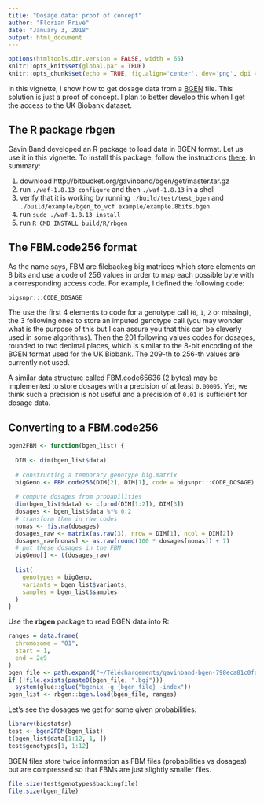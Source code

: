 ```yaml
---
title: "Dosage data: proof of concept"
author: "Florian Privé"
date: "January 3, 2018"
output: html_document
---
```


```r
options(htmltools.dir.version = FALSE, width = 65)
knitr::opts_knit$set(global.par = TRUE)
knitr::opts_chunk$set(echo = TRUE, fig.align='center', dev='png', dpi = 95)
```

In this vignette, I show how to get dosage data from a [BGEN](http://www.well.ox.ac.uk/~gav/bgen_format/bgen_format_v1.2.html) file.
This solution is just a proof of concept. I plan to better develop this when I get the access to the UK Biobank dataset.

## The R package rbgen

Gavin Band developed an R package to load data in BGEN format. Let us use it in this vignette. To install this package, follow the instructions [there](https://bitbucket.org/gavinband/bgen/wiki/rbgen). In summary:

1. download http://bitbucket.org/gavinband/bgen/get/master.tar.gz
2. run `./waf-1.8.13 configure` and then `./waf-1.8.13` in a shell
3. verify that it is working by running `./build/test/test_bgen` and `./build/example/bgen_to_vcf example/example.8bits.bgen`
4. run `sudo ./waf-1.8.13 install`
5. run `R CMD INSTALL build/R/rbgen`

## The FBM.code256 format

As the name says, FBM are filebackeg big matrices which store elements on 8 bits and use a code of 256 values in order to map each possible byte with a corresponding access code. For example, I defined the following code:

```r
bigsnpr:::CODE_DOSAGE
```

The use the first 4 elements to code for a genotype call (`0`, `1`, `2` or missing), the 3 following ones to store an imputed genotype call (you may wonder what is the purpose of this but I can assure you that this can be cleverly used in some algorithms). 
Then the 201 following values codes for dosages, rounded to two decimal places, which is similar to the 8-bit encoding of the BGEN format used for the UK Biobank.
The 209-th to 256-th values are currently not used.

A similar data structure called FBM.code65636 (2 bytes) may be implemented to store dosages with a precision of at least `0.00005`. Yet, we think such a precision is not useful and a precision of `0.01` is sufficient for dosage data.

## Converting to a FBM.code256

```r
bgen2FBM <- function(bgen_list) {
  
  DIM <- dim(bgen_list$data)
  
  # constructing a temporary genotype big.matrix
  bigGeno <- FBM.code256(DIM[2], DIM[1], code = bigsnpr:::CODE_DOSAGE)
  
  # compute dosages from probabilities
  dim(bgen_list$data) <- c(prod(DIM[1:2]), DIM[3])
  dosages <- bgen_list$data %*% 0:2
  # transform them in raw codes
  nonas <- !is.na(dosages)
  dosages_raw <- matrix(as.raw(3), nrow = DIM[1], ncol = DIM[2])
  dosages_raw[nonas] <- as.raw(round(100 * dosages[nonas]) + 7)
  # put these dosages in the FBM
  bigGeno[] <- t(dosages_raw)
  
  list(
    genotypes = bigGeno,
    variants = bgen_list$variants,
    samples = bgen_list$samples
  )
}
```

Use the **rbgen** package to read BGEN data into R:

```r
ranges = data.frame(
  chromosome = "01",
  start = 1,
  end = 2e9
)
bgen_file <- path.expand("~/Téléchargements/gavinband-bgen-798eca81c0fa/example/example.8bits.bgen")
if (!file.exists(paste0(bgen_file, ".bgi")))
  system(glue::glue("bgenix -g {bgen_file} -index"))
bgen_list <- rbgen::bgen.load(bgen_file, ranges)
```

Let's see the dosages we get for some given probabilities:

```r
library(bigstatsr)
test <- bgen2FBM(bgen_list)
t(bgen_list$data[1:12, 1, ])
test$genotypes[1, 1:12]
```

BGEN files store twice information as FBM files (probabilities vs dosages) but are compressed so that FBMs are just slightly smaller files.

```r
file.size(test$genotypes$backingfile)
file.size(bgen_file)
```

